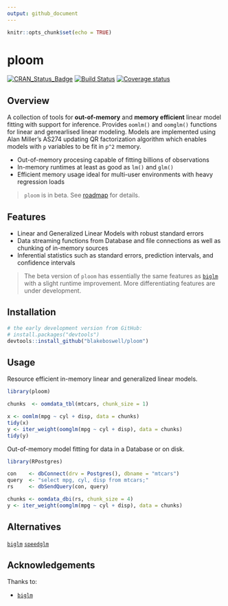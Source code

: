 ```yaml
---
output: github_document
---
```


```r
knitr::opts_chunk$set(echo = TRUE)
```

# ploom

[![CRAN_Status_Badge](https://www.r-pkg.org/badges/version/ploom)](https://cran.r-project.org/package=ploom)
[![Build Status](https://api.travis-ci.com/blakeboswell/ploom.svg?branch=develop)](https://api.travis-ci.com/blakeboswell/ploom)
[![Coverage status](https://codecov.io/gh/blakeboswell/ploom/branch/master/graph/badge.svg)](https://codecov.io/github/blakeboswell/ploom?branch=master)

<!-- [AppVeyor Build Status]() -->
<!-- [Coverage Status]() -->

## Overview

A collection of tools for __out-of-memory__ and __memory efficient__ linear model fitting with support for inference. Provides `oomlm()` and `oomglm()` functions for linear and genearlised linear modeling.  Models are implemented using Alan Miller's AS274 updating QR factorization algorithm which enables models with `p` variables to be fit in `p^2` memory.

- Out-of-memory procesing capable of fitting billions of observations
- In-memory runtimes at least as good as `lm()` and `glm()`
- Efficient memory usage ideal for multi-user environments with heavy regression loads

> `ploom` is in beta. See [roadmap]() for details.

## Features

- Linear and Generalized Linear Models with robust standard errors
- Data streaming functions from Database and file connections as well as
  chunking of in-memory sources
- Inferential statistics such as standard errors, prediction intervals,
  and confidence intervals

> The beta version of `ploom` has essentially the same features as [`biglm`](https://cran.r-project.org/web/packages/biglm/index.html) with a slight runtime improvement. More differentiating features are under development.

## Installation

```r
# the early development version from GitHub:
# install.packages("devtools")
devtools::install_github("blakeboswell/ploom")
```

## Usage

Resource efficient in-memory linear and generalized linear models. 

```r
library(ploom)

chunks  <- oomdata_tbl(mtcars, chunk_size = 1)

x <- oomlm(mpg ~ cyl + disp, data = chunks)
tidy(x)
y <- iter_weight(oomglm(mpg ~ cyl + disp), data = chunks)
tidy(y)
```

Out-of-memory model fitting for data in a Database or on disk.

```r
library(RPostgres)

con    <- dbConnect(drv = Postgres(), dbname = "mtcars")
query  <- "select mpg, cyl, disp from mtcars;"
rs     <- dbSendQuery(con, query)

chunks <- oomdata_dbi(rs, chunk_size = 4)
y <- iter_weight(oomglm(mpg ~ cyl + disp), data = chunks)
```

## Alternatives

[`biglm`](https://cran.r-project.org/web/packages/biglm/index.html)
[`speedglm`](https://cran.r-project.org/web/packages/speedglm/index.html)

## Acknowledgements

Thanks to:

- [`biglm`](https://cran.r-project.org/web/packages/biglm/index.html)